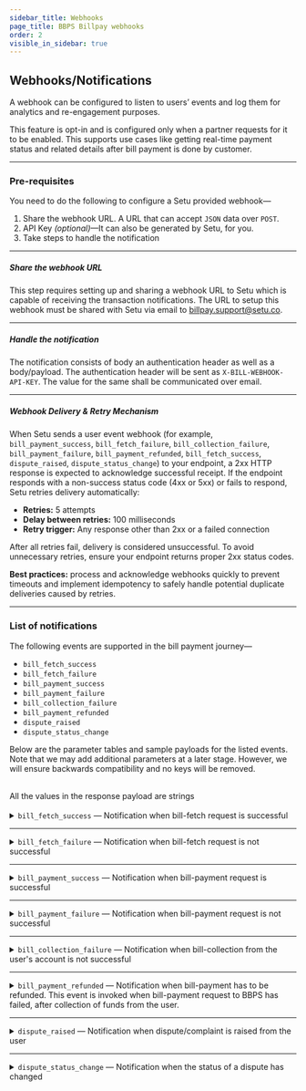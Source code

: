 ```yaml
---
sidebar_title: Webhooks
page_title: BBPS Billpay webhooks
order: 2
visible_in_sidebar: true
---
```


## Webhooks/Notifications

A webhook can be configured to listen to users’ events and log them for analytics and re-engagement purposes.

<Callout type="tip">
    This feature is opt-in and is configured only when a partner requests for it
    to be enabled. This supports use cases like getting real-time payment status
    and related details after bill payment is done by customer.
</Callout>

<br />

<hr class="primary" />

### Pre-requisites

You need to do the following to configure a Setu provided webhook—

1. Share the webhook URL. A URL that can accept `JSON` data over `POST`.
2. API Key _(optional)_—It can also be generated by Setu, for you.
3. Take steps to handle the notification

<hr class="tertiary" />

##### Share the webhook URL

This step requires setting up and sharing a webhook URL to Setu which is capable of receiving the transaction notifications. The URL to setup this webhook must be shared with Setu via email to <a href="">billpay.support@setu.co</a>.

<hr class="tertiary" />

##### Handle the notification

The notification consists of body an authentication header as well as a body/payload. The authentication header will be sent as `X-BILL-WEBHOOK-API-KEY`. The value for the same shall be communicated over email.

<hr class="tertiary" />

##### Webhook Delivery & Retry Mechanism

When Setu sends a user event webhook (for example, `bill_payment_success`, `bill_fetch_failure`, `bill_collection_failure`, `bill_payment_failure`, `bill_payment_refunded`, `bill_fetch_success`, `dispute_raised`, `dispute_status_change`) to your endpoint, a 2xx HTTP response is expected to acknowledge successful receipt. If the endpoint responds with a non-success status code (4xx or 5xx) or fails to respond, Setu retries delivery automatically:

- **Retries:** 5 attempts  
- **Delay between retries:** 100 milliseconds  
- **Retry trigger:** Any response other than 2xx or a failed connection  

After all retries fail, delivery is considered unsuccessful. To avoid unnecessary retries, ensure your endpoint returns proper 2xx status codes.  

**Best practices:** process and acknowledge webhooks quickly to prevent timeouts and implement idempotency to safely handle potential duplicate deliveries caused by retries.

<hr class="primary" />

### List of notifications

The following events are supported in the bill payment journey—

-   `bill_fetch_success`
-   `bill_fetch_failure`
-   `bill_payment_success`
-   `bill_payment_failure`
-   `bill_collection_failure`
-   `bill_payment_refunded`
-   `dispute_raised`
-   `dispute_status_change`

Below are the parameter tables and sample payloads for the listed events. Note that we may add additional parameters at a later stage. However, we will ensure backwards compatibility and no keys will be removed.

<br />

<Callout type="warning">
    All the values in the response payload are strings
</Callout>

<br />
<br />

<Card padding="nano" shape="rounded">
    <details>
        <summary>
            <Text weight="600" marginBottom="none">
                <code>bill_fetch_success</code> — Notification when bill-fetch
                request is successful
            </Text>
        </summary>
        <CodeBlockWithCopy language="json">
            {`{
    "mobileNumber": "9481773053",
    "status": "FETCH_SUCCESS",
    "billId": "490a8940-886e-45ed-bfd1-21dbed064373",
    "billNumber": "6657801290", // if available
    "billerId": "MAHI00000NATIC",
    "billerName": "Mahindra Rural Housing Finance Ltd",
    "billerCategory": "Loan-Repayment",
    "billAmount": "101.0",
    "billDate":"2024-03-01"   // if available
    "dueDate": "2024-03-20",  // if available
    "customerName": "Ram Charan", // if available
    "customerId": "cust@1234" // if available
    "sessionId": "1272707270496486911",
    "event": "bill_fetch_success",
    "refId": "CMA0I65RCU2I32C3L0H0KNYQYAG40021831",
    "additionalInfo": [
        {
            "name": "example",
            "value": "ABC"
        }
    ],
    "billDetails": [
        {
            "billAmount": "101.0",
            "billNumber": "6657801290",
            "billDate": "2024-03-01",
            "customerName": "Ram Charan",
            "dueDate": "2024-03-20"
        }
    ]
}`}
        </CodeBlockWithCopy>
        <table>
            <tr>
                <td>Parameter</td>
                <td>Data Type</td>
                <td>Description</td>
                <td>Example</td>
            </tr>
            <tr>
                <td>mobileNumber</td>
                <td>String (Number)</td>
                <td>Mobile number used to generate the bill-fetch request</td>
                <td>
                    <code>9481773053</code>
                </td>
            </tr>
            <tr>
                <td>status</td>
                <td>String</td>
                <td>Status of the bill-fetch request</td>
                <td>
                    <code>FETCH_SUCCESS</code>
                </td>
            </tr>
            <tr>
                <td>billId</td>
                <td>String</td>
                <td>
                    Unique identifier for the bill. It is generated by the
                    biller. Not applicable where
                    there is no bill.
                </td>
                <td>
                    <code>490a8940-886e-45ed-bfd1-21dbed064373</code>
                </td>
            </tr>
            <tr>
                <td>billNumber</td>
                <td>String</td>
                <td>
                    Unique identifier for the bill as sent by NPCI. Not applicable where
                    there is no bill.
                </td>
                <td>
                    <code>490a8940-886e-45ed-bfd1-21dbed064373</code>
                </td>
            </tr>
            <tr>
                <td>billerId</td>
                <td>String</td>
                <td>
                    Unique identifier (Biller ID in BBPS) allocated to the
                    Biller
                </td>
                <td>
                    <code>MAHI00000NATIC</code>
                </td>
            </tr>
            <tr>
                <td>billerName</td>
                <td>String</td>
                <td>Name of the biller as registered with BBPS</td>
                <td>
                    <code>Mahindra Rural Housing Finance Ltd</code>
                </td>
            </tr>
            <tr>
                <td>billerCategory</td>
                <td>String</td>
                <td>
                    Category of the biller as registered with BBPS. There are
                    more than 25 biller categories.
                </td>
                <td>
                    <code>
                        Loan-Repayment; Electricity; Landline-Postpaid etc.
                    </code>
                </td>
            </tr>
            <tr>
                <td>billAmount</td>
                <td>String (Number)</td>
                <td>Amount of the bill in rupees (INR)</td>
                <td>
                    <code>101.55</code>
                </td>
            </tr>
            <tr>
                <td>billDate</td>
                <td>String (Date)</td>
                <td>Date of bill generation. Format is YYYY-MM-DD.</td>
                <td>
                    <code>2023-05-02</code>
                </td>
            </tr>
            <tr>
                <td>dueDate</td>
                <td>String (Date)</td>
                <td>Due date of the bill. Format is YYYY-MM-DD.</td>
                <td>
                    <code>2023-05-20</code>
                </td>
            </tr>
            <tr>
                <td>customerId</td>
                <td>String</td>
                <td>Unique identifier for the customerId used for this session</td>
                <td>
                    <code>cust@1234</code>
                </td>
            </tr>
            <tr>
                <td>sessionId</td>
                <td>String</td>
                <td>Unique identifier for the session used for this request</td>
                <td>
                    <code>1272707270496486911</code>
                </td>
            </tr>
            <tr>
                <td>event</td>
                <td>String</td>
                <td>Name of the event to identify this user event</td>
                <td>
                    <code>bill_fetch_success</code>
                </td>
            </tr>
            <tr>
                <td>additionalInfo</td>
                <td>String</td>
                <td>
                    Additional info available to Agent Institutions basis the
                    additional info passed by the biller.
                </td>
                <td>
                    <code>name:&quot;example&quot; value:&quot;ABC&quot;</code>
                </td>
            </tr>
            <tr>
                <td>refId</td>
                <td>String</td>
                <td>BBPS Reference ID</td>
                <td>
                    <code>CMA0I65RCU2I32C3L0H0KNYQYAG40021831</code>
                </td>
            </tr>
            <tr>
                <td>billDetails</td>
                <td>Array of Objects</td>
                <td>
                    Contains details of bills fetched. For 'SINGLE' billers, this array will have 0 or 1 element. For 'LIST' billers, it may contain multiple elements.
                </td>
                <td>
                    <code>[&#123;&quot;billAmount&quot;: &quot;101.0&quot;, &quot;billNumber&quot;: &quot;6657801290&quot;, &quot;billDate&quot;: &quot;2024-03-01&quot;, &quot;customerName&quot;: &quot;Ram Charan&quot;, &quot;dueDate&quot;: &quot;2024-03-20&quot;&#125;]</code>
                </td>
            </tr>
            <tr>
                <td colspan="4">
                    <strong>Note:</strong> The <code>billDetails</code> array is now the primary source for bill details, replacing individual bill fields (billAmount, billNumber, billDate, customerName, dueDate). These individual fields are deprecated and will be removed in future versions. Always use <code>billDetails</code> for accessing bill information.
                </td>
            </tr>
        </table>
    </details>
</Card>

<hr class="primary" />

<Card padding="nano" shape="rounded">
    <details>
        <summary>
            <Text weight="600" marginBottom="none">
                <code>bill_fetch_failure</code> — Notification when bill-fetch
                request is not successful
            </Text>
        </summary>
        <CodeBlockWithCopy language="json">
            {`{
        "mobileNumber": "9481773053",
        "status": "FETCH_FAILURE",
        "billId": "",
        "billerId": "MAHI00000NATIC",
        "billerName": "Mahindra Rural Housing Finance Ltd",
        "billerCategory": "Loan-Repayment",
        "sessionId": "1272707270496486911",
        "customerId": "cust@1234" // if available
        "event": "bill_fetch_failure",
        "refId": "CMA0I65RCU2I32C3L0H0KNYQYAG40021831",
        "fetchErrorCode": "ERR001",
        "error": {
            "code": "ERR001",
            "message": "Unable to get details"
        }
}`}
        </CodeBlockWithCopy>
        <table>
            <tr>
                <td>Parameter</td>
                <td>Data Type</td>
                <td>Description</td>
                <td>Example</td>
            </tr>
            <tr>
                <td>mobileNumber</td>
                <td>String (Number)</td>
                <td>Mobile number used to generate the bill-fetch request</td>
                <td>
                    <code>9481773053</code>
                </td>
            </tr>
            <tr>
                <td>status</td>
                <td>String</td>
                <td>Status of the bill-fetch request</td>
                <td>
                    <code>FETCH_FAILURE</code>
                </td>
            </tr>
            <tr>
                <td>billId</td>
                <td>String</td>
                <td>
                    Unique identifier for the bill. It is generated by the
                    biller. Also called as billNumber. Not applicable where
                    there is no bill.
                </td>
                <td>
                    <code>69a1fbc0-b5d1-4cbf-ac6d-c4244e3e7e0c</code>
                </td>
            </tr>
            <tr>
                <td>billerId</td>
                <td>String</td>
                <td>
                    Unique identifier (Biller ID in BBPS) allocated to the
                    Biller
                </td>
                <td>
                    <code>MAHI00000NATIC</code>
                </td>
            </tr>
            <tr>
                <td>billerName</td>
                <td>String</td>
                <td>Name of the biller as registered with BBPS</td>
                <td>
                    <code>Mahindra Rural Housing Finance Ltd</code>
                </td>
            </tr>
            <tr>
                <td>billerCategory</td>
                <td>String</td>
                <td>
                    Category of the biller as registered with BBPS. There are
                    more than 25 biller categories.
                </td>
                <td>
                    <code>Loan-Repayment</code>
                </td>
            </tr>
            <tr>
                <td>sessionId</td>
                <td>String</td>
                <td>Unique identifier for the session used for this request</td>
                <td>
                    <code>1272707270496486911</code>
                </td>
            </tr>
            <tr>
                <td>customerId</td>
                <td>String</td>
                <td>Unique identifier for the customerId used for this session</td>
                <td>
                    <code>cust@1234</code>
                </td>
            </tr>
            <tr>
                <td>event</td>
                <td>String</td>
                <td>Name of the event to identify this user event</td>
                <td>
                    <code>bill_fetch_failure</code>
                </td>
            </tr>
            <tr>
                <td>fetchErrorCode</td>
                <td>String</td>
                <td>Error codes for the failure</td>
                <td>
                    <code>ERR001</code>
                </td>
            </tr>
            <tr>
                <td>error</td>
                <td></td>
                <td>Error array containing details of the error</td>
                <td></td>
            </tr>
            <tr>
                <td>code</td>
                <td>String</td>
                <td>Error code</td>
                <td>
                    <code>ERR001</code>
                </td>
            </tr>
            <tr>
                <td>message</td>
                <td>String</td>
                <td>Error description</td>
                <td>
                    <code>Unable to get details</code>
                </td>
            </tr>
            <tr>
                <td>refId</td>
                <td>String</td>
                <td>BBPS Reference ID</td>
                <td>
                    <code>CMA0I65RCU2I32C3L0H0KNYQYAG40021831</code>
                </td>
            </tr>
        </table>
    </details>
</Card>

<hr class="primary" />

<Card padding="nano" shape="rounded">
    <details>
        <summary>
            <Text weight="600" marginBottom="none">
                <code>bill_payment_success</code> — Notification when
                bill-payment request is successful
            </Text>
        </summary>
        <CodeBlockWithCopy language="json">
            {`{
    "txnId": "AXO101557980",
    "mobileNumber": "9481773053",
    "status": "PAYMENT_SUCCESS",
    "billId": "dfeeaf14-e43a-4196-90d0-41089e979ad5",
    "billerId": "MAHI00000NATIC",
    "billerName": "Mahindra Rural Housing Finance Ltd",
    "billerCategory": "Loan-Repayment",
    "sessionId": "1272707270496486911",
    "customerId": "cust@1234" // if available
    "billAmount": "105.0",
    "dueDate": "2021-05-23", // if available
    "amountPaid": "601.00",
    "orderId": "H001234566666",
    "event": "bill_payment_success",
    "refId": "CMA0I65RCU2I32C3L0H0KNYQYAG40021831",
    "paidOn": "02-01-2006 15:04:05",
    "billDetails": [
        {
            "billAmount": "101.0",
            "billNumber": "6657801290",
            "billDate": "2024-03-01",
            "customerName": "Ram Charan",
            "dueDate": "2024-03-20"
        }
    ]
}`}
        </CodeBlockWithCopy>
        <table>
            <tr>
                <td>Parameter</td>
                <td>Data Type</td>
                <td>Description</td>
                <td>Example</td>
            </tr>
            <tr>
                <td>txnId</td>
                <td>String</td>
                <td>
                    Unique identifier for the transaction generated by COU, here
                    Setu. Also known as BBPS transaction ID.
                </td>
                <td>
                    <code>AXO101557980</code>
                </td>
            </tr>
            <tr>
                <td>mobileNumber</td>
                <td>String (Number)</td>
                <td>Mobile number used to generate the bill-payment request</td>
                <td>
                    <code>9481773053</code>
                </td>
            </tr>
            <tr>
                <td>status</td>
                <td>String</td>
                <td>Status of the bill-payment request</td>
                <td>
                    <code>PAYMENT_SUCCESS</code>
                </td>
            </tr>
            <tr>
                <td>billId</td>
                <td>String</td>
                <td>
                    Unique identifier for the bill. It is generated by the
                    biller. Also called as billNumber. Not applicable where
                    there is no bill.
                </td>
                <td>
                    <code>dfeeaf14-e43a-4196-90d0-41089e979ad5</code>
                </td>
            </tr>
            <tr>
                <td>billerId</td>
                <td>String</td>
                <td>
                    Unique identifier (Biller ID in BBPS) allocated to the
                    Biller
                </td>
                <td>
                    <code>MAHI00000NATIC</code>
                </td>
            </tr>
            <tr>
                <td>billerName</td>
                <td>String</td>
                <td>Name of the biller as registered with BBPS</td>
                <td>
                    <code>Mahindra Rural Housing Finance Ltd</code>
                </td>
            </tr>
            <tr>
                <td>billerCategory</td>
                <td>String</td>
                <td>
                    Category of the biller as registered with BBPS. There are
                    more than 25 biller categories.
                </td>
                <td>
                    <code>Loan-Repayment</code>
                </td>
            </tr>
            <tr>
                <td>sessionId</td>
                <td>String</td>
                <td>Unique identifier for the session used for this request</td>
                <td>
                    <code>1272707270496486911</code>
                </td>
            </tr>
            <tr>
                <td>customerId</td>
                <td>String</td>
                <td>Unique identifier for the customerId used for this session</td>
                <td>
                    <code>cust@1234</code>
                </td>
            </tr>
            <tr>
                <td>billAmount</td>
                <td>String (Number)</td>
                <td>Amount of the bill in rupees (INR)</td>
                <td>
                    <code>601.75</code>
                </td>
            </tr>
            <tr>
                <td>dueDate</td>
                <td>String (Date)</td>
                <td>Due date of the bill. Format is YYYY-MM-DD.</td>
                <td>
                    <code>2023-05-02</code>
                </td>
            </tr>
            <tr>
                <td>amountPaid</td>
                <td>String (Number)</td>
                <td>
                    Amount paid by the user in rupees (INR). This is especially
                    applicable for billers where there is no billAmount, eg.
                    Fastag
                </td>
                <td>
                    <code>601.75</code>
                </td>
            </tr>
            <tr>
                <td>orderId</td>
                <td>String</td>
                <td>
                    Unique identifier for a payment request. Generated by Setu.
                </td>
                <td>
                    <code>H001234566666</code>
                </td>
            </tr>
            <tr>
                <td>event</td>
                <td>String</td>
                <td>Name of the event to identify this user event</td>
                <td>
                    <code>bill_payment_success</code>
                </td>
            </tr>
            <tr>
                <td>paidOn</td>
                <td>String (DateTime)</td>
                <td>Time of transaction</td>
                <td>
                    <code>02-01-2006 15:04:05</code>
                </td>
            </tr>
            <tr>
                <td>refId</td>
                <td>String</td>
                <td>BBPS Reference ID</td>
                <td>
                    <code>CMA0I65RCU2I32C3L0H0KNYQYAG40021831</code>
                </td>
            </tr>
            <tr>
                <td>billDetails</td>
                <td>Array of Objects</td>
                <td>
                    Contains details of bills paid. For 'SINGLE' billers, this array will have 0 or 1 element. For 'LIST' billers, it may contain multiple elements.
                </td>
                <td>
                    <code>[&#123;&quot;billAmount&quot;: &quot;101.0&quot;, &quot;billNumber&quot;: &quot;6657801290&quot;, &quot;billDate&quot;: &quot;2024-03-01&quot;, &quot;customerName&quot;: &quot;Ram Charan&quot;, &quot;dueDate&quot;: &quot;2024-03-20&quot;&#125;]</code>
                </td>
            </tr>
            <tr>
                <td colspan="4">
                    <strong>Note:</strong> The <code>billDetails</code> array is now the primary source for bill details, replacing individual bill fields (billAmount, billNumber, billDate, customerName, dueDate). These individual fields are deprecated and will be removed in future versions. Always use <code>billDetails</code> for accessing bill information.
                </td>
            </tr>
        </table>
    </details>
</Card>

<hr class="primary" />

<Card padding="nano" shape="rounded">
    <details>
        <summary>
            <Text weight="600" marginBottom="none">
                <code>bill_payment_failure</code> — Notification when
                bill-payment request is not successful
            </Text>
        </summary>
        <CodeBlockWithCopy language="json">
            {`{
    "txnId": "AXO101557980",
    "mobileNumber": "9481773053",
    "status": "PAYMENT_FAILED",
    "billId": "dfeeaf14-e43a-4196-90d0-41089e979ad5",
    "billerId": "MAHI00000NATIC",
    "billerName": "Mahindra Rural Housing Finance Ltd",
    "billerCategory": "Loan-Repayment",
    "sessionId": "1272707270496486911",
    "customerId": "cust@1234" // if available
    "orderId": "Q00ABCDEFGHZOQ",
    "billAmount": "105.0",
    "dueDate": "2021-05-23", // if available
    "amountPaid": "601.00",
    "event": "bill_payment_failure",
    "refId": "CMA0I65RCU2I32C3L0H0KNYQYAG40021831",
    "error": {
        "code": "insufficient-balance",
        "message": "Insufficient balance in the bank account. Please ensure sufficient funds are available before retrying.",
        "type": "FUND_TRANSFER"
    }
}`}
        </CodeBlockWithCopy>
        <table>
            <tr>
                <td>Parameter</td>
                <td>Data Type</td>
                <td>Description</td>
                <td>Example</td>
            </tr>
            <tr>
                <td>txnId</td>
                <td>String</td>
                <td>
                    Unique identifier for the transaction generated by COU, here
                    Setu. Also known as BBPS transaction ID.
                </td>
                <td>
                    <code>AX0101557980</code>
                </td>
            </tr>
            <tr>
                <td>mobileNumber</td>
                <td>String (Number)</td>
                <td>Mobile number used to generate the bill-payment request</td>
                <td>
                    <code>9481773053</code>
                </td>
            </tr>
            <tr>
                <td>status</td>
                <td>String</td>
                <td>Status of the bill-payment request</td>
                <td>
                    <code>PAYMENT_FAILED</code>
                </td>
            </tr>
            <tr>
                <td>billId</td>
                <td>String</td>
                <td>
                    Unique identifier for the bill. It is generated by the
                    biller. Also called as billNumber. Not applicable where
                    there is no bill.
                </td>
                <td>
                    <code>dfeeaf14-e43a-4196-90d0-41089e979ad5</code>
                </td>
            </tr>
            <tr>
                <td>billerId</td>
                <td>String</td>
                <td>
                    Unique identifier (Biller ID in BBPS) allocated to the
                    Biller
                </td>
                <td>
                    <code>MAHI00000NATIC</code>
                </td>
            </tr>
            <tr>
                <td>billerName</td>
                <td>String</td>
                <td>Name of the biller as registered with BBPS</td>
                <td>
                    <code>Mahindra Rural Housing Finance Ltd</code>
                </td>
            </tr>
            <tr>
                <td>billerCategory</td>
                <td>String</td>
                <td>
                    Category of the biller as registered with BBPS. There are
                    more than 25 biller categories.
                </td>
                <td>
                    <code>Loan-Repayment</code>
                </td>
            </tr>
            <tr>
                <td>sessionId</td>
                <td>String</td>
                <td>Unique identifier for the session used for this request</td>
                <td>
                    <code>1272707270496486911</code>
                </td>
            </tr>
            <tr>
                <td>customerId</td>
                <td>String</td>
                <td>Unique identifier for the customerId used for this session</td>
                <td>
                    <code>cust@1234</code>
                </td>
            </tr>
            <tr>
                <td>orderId</td>
                <td>String</td>
                <td>
                    Unique identifier for a payment request. Generated by Setu.
                </td>
                <td>
                    <code>Q00ABCDEFGHZOQ</code>
                </td>
            </tr>
            <tr>
                <td>billAmount</td>
                <td>String (Number)</td>
                <td>Amount of the bill in rupees (INR)</td>
                <td>
                    <code>101.55</code>
                </td>
            </tr>
            <tr>
                <td>dueDate</td>
                <td>String (Date)</td>
                <td>Due date of the bill. Format is YYYY-MM-DD.</td>
                <td>
                    <code>2023-05-02</code>
                </td>
            </tr>
            <tr>
                <td>amountPaid</td>
                <td>String (Number)</td>
                <td>
                    Amount paid by the user in rupees (INR). This is applicable
                    for billers where there is no bill generated, eg. Fastag
                </td>
                <td>
                    <code>601.75</code>
                </td>
            </tr>
            <tr>
                <td>event</td>
                <td>String</td>
                <td>Name of the event to identify this user event</td>
                <td>
                    <code>bill_payment_failure</code>
                </td>
            </tr>
            <tr>
                <td>refId</td>
                <td>String</td>
                <td>BBPS Reference ID</td>
                <td>
                    <code>CMA0I65RCU2I32C3L0H0KNYQYAG40021831</code>
                </td>
            </tr>
            <tr>
                <td>error</td>
                <td>Object</td>
                <td>Error details for failure of bill payment</td>
                <td><code>[&#123;&quot;code&quot;: &quot;insufficient-balance&quot;, &quot;message&quot;: &quot;66578Insufficient balance in the bank account. Please ensure sufficient funds are available before retrying.01290&quot;, &quot;type&quot;: &quot;FUND_TRANSFER&quot;]</code></td>
            </tr>
        </table>
    </details>
</Card>

<hr class="primary" />

<Card padding="nano" shape="rounded">
    <details>
        <summary>
            <Text weight="600" marginBottom="none">
                <code>bill_collection_failure</code> — Notification when
                bill-collection from the user's account is not successful
            </Text>
        </summary>
        <CodeBlockWithCopy language="json">
            {`{
    "txnId": null,
    "mobileNumber": "9481773053",
    "status": "COLLECTION_FAILURE",
    "billId": "dfeeaf14-e43a-4196-90d0-41089e979ad5",
    "billerId": "MAHI00000NATIC",
    "billerName": "Mahindra Rural Housing Finance Ltd",
    "billerCategory": "Loan-Repayment",
    "billAmount": "105.0",
    "dueDate": "2021-05-23", // if available
    "sessionId": "1272707270496486911",
    "customerId": "cust@1234" // if available
    "amountPaid": 601.0,
    "amount": null,
    "event": "bill_collection_failure",
    "refId": "CMA0I65RCU2I32C3L0H0KNYQYAG40021831"
}`}
        </CodeBlockWithCopy>
        <table>
            <tr>
                <td>Parameter</td>
                <td>Data Type</td>
                <td>Description</td>
                <td>Example</td>
            </tr>
            <tr>
                <td>txnId</td>
                <td></td>
                <td>
                    Unique identifier for the transaction generated by COU. Not
                    generated here because Setu does not post the bill-payment
                    request to BBPS.
                </td>
                <td>
                    <code>null</code>
                </td>
            </tr>
            <tr>
                <td>mobileNumber</td>
                <td>String (Number)</td>
                <td>Mobile number used to generate the bill-payment request</td>
                <td>
                    <code>9481773053</code>
                </td>
            </tr>
            <tr>
                <td>status</td>
                <td>String</td>
                <td>Status of the bill-payment request</td>
                <td>
                    <code>COLLECTION_FAILURE</code>
                </td>
            </tr>
            <tr>
                <td>billId</td>
                <td>String</td>
                <td>
                    Unique identifier for the bill. It is generated by the
                    biller. Also called as billNumber. Not applicable where
                    there is no bill.
                </td>
                <td>
                    <code>dfeeaf14-e43a-4196-90d0-41089e979ad5</code>
                </td>
            </tr>
            <tr>
                <td>billerId</td>
                <td>String</td>
                <td>
                    Unique identifier (Biller ID in BBPS) allocated to the
                    Biller
                </td>
                <td>
                    <code>MAHI00000NATIC</code>
                </td>
            </tr>
            <tr>
                <td>billerName</td>
                <td>String</td>
                <td>Name of the biller as registered with BBPS</td>
                <td>
                    <code>Mahindra Rural Housing Finance Ltd</code>
                </td>
            </tr>
            <tr>
                <td>billerCategory</td>
                <td>String</td>
                <td>
                    Category of the biller as registered with BBPS. There are
                    more than 25 biller categories.
                </td>
                <td>
                    <code>Loan-Repayment</code>
                </td>
            </tr>
            <tr>
                <td>billAmount</td>
                <td>String (Number)</td>
                <td>Amount of the bill in rupees (INR)</td>
                <td>
                    <code>101.55</code>
                </td>
            </tr>
            <tr>
                <td>dueDate</td>
                <td>String (Date)</td>
                <td>Due date of the bill. Format is YYYY-MM-DD.</td>
                <td>
                    <code>2023-05-02</code>
                </td>
            </tr>
            <tr>
                <td>sessionId</td>
                <td>String</td>
                <td>Unique identifier for the session used for this request</td>
                <td>
                    <code>1272707270496486911</code>
                </td>
            </tr>
            <tr>
                <td>customerId</td>
                <td>String</td>
                <td>Unique identifier for the customerId used for this session</td>
                <td>
                    <code>cust@1234</code>
                </td>
            </tr>
            <tr>
                <td>amountPaid</td>
                <td>String (Number)</td>
                <td>
                    Amount paid by the user in rupees (INR). This is applicable
                    for billers where there is no bill generated, eg. Fastag.
                    Will be null for this event.
                </td>
                <td>
                    <code>601.75</code>
                </td>
            </tr>
            <tr>
                <td>amount</td>
                <td></td>
                <td></td>
                <td>
                    <code>null</code>
                </td>
            </tr>
            <tr>
                <td>event</td>
                <td>String</td>
                <td>Name of the event to identify this user event</td>
                <td>
                    <code>bill_collection_failure</code>
                </td>
            </tr>
            <tr>
                <td>refId</td>
                <td>String</td>
                <td>BBPS Reference ID</td>
                <td>
                    <code>CMA0I65RCU2I32C3L0H0KNYQYAG40021831</code>
                </td>
            </tr>
        </table>
    </details>
</Card>

<hr class="primary" />

<Card padding="nano" shape="rounded">
    <details>
        <summary>
            <Text weight="600" marginBottom="none">
                <code>bill_payment_refunded</code> — Notification when
                bill-payment has to be refunded. This event is invoked when
                bill-payment request to BBPS has failed, after collection of
                funds from the user.
            </Text>
        </summary>
        <CodeBlockWithCopy language="json">
            {`{
    "txnId": "AXO101557980",
    "mobileNumber": "9481773053",
    "status": "PAYMENT_REFUNDED",
    "billId": "dfeeaf14-e43a-4196-90d0-41089e979ad5",
    "billerId": "MAHI00000NATIC",
    "billerName": "Mahindra Rural Housing Finance Ltd",
    "billerCategory": "Loan-Repayment",
    "sessionId": "1272707270496486911",
    "customerId": "cust@1234" // if available
    "billAmount": "105.0",
    "dueDate": "2021-05-23", // if available
    "orderId": "H001234566666",
    "amountPaid": "601.00",
    "event": "bill_payment_refunded",
    "refId": "CMA0I65RCU2I32C3L0H0KNYQYAG40021831"
}`}
        </CodeBlockWithCopy>
        <table>
            <tr>
                <td>Parameter</td>
                <td>Data Type</td>
                <td>Description</td>
                <td>Example</td>
            </tr>
            <tr>
                <td>txnId</td>
                <td>String</td>
                <td>Unique identifier for the transaction generated by COU.</td>
                <td>
                    <code>AX0101557980</code>
                </td>
            </tr>
            <tr>
                <td>mobileNumber</td>
                <td>String (Number)</td>
                <td>Mobile number used to generate the bill-payment request</td>
                <td>
                    <code>9481773053</code>
                </td>
            </tr>
            <tr>
                <td>status</td>
                <td>String</td>
                <td>Status of the bill-payment request</td>
                <td>
                    <code>PAYMENT_REFUNDED</code>
                </td>
            </tr>
            <tr>
                <td>billId</td>
                <td>String</td>
                <td>
                    Unique identifier for the bill. It is generated by the
                    biller. Also called as billNumber
                </td>
                <td>
                    <code>dfeeaf14-e43a-4196-90d0-41089e979ad5</code>
                </td>
            </tr>
            <tr>
                <td>billerId</td>
                <td>String</td>
                <td>
                    Unique identifier (Biller ID in BBPS) allocated to the
                    Biller
                </td>
                <td>
                    <code>MAHI00000NATIC</code>
                </td>
            </tr>
            <tr>
                <td>billerName</td>
                <td>String</td>
                <td>Name of the biller as registered with BBPS</td>
                <td>
                    <code>Mahindra Rural Housing Finance Ltd</code>
                </td>
            </tr>
            <tr>
                <td>billerCategory</td>
                <td>String</td>
                <td>
                    Category of the biller as registered with BBPS. There are
                    more than 25 biller categories.
                </td>
                <td>
                    <code>Loan-Repayment</code>
                </td>
            </tr>
            <tr>
                <td>sessionId</td>
                <td>String</td>
                <td>Unique identifier for the session used for this request</td>
                <td>
                    <code>1272707270496486911</code>
                </td>
            </tr>
            <tr>
                <td>customerId</td>
                <td>String</td>
                <td>Unique identifier for the customerId used for this session</td>
                <td>
                    <code>cust@1234</code>
                </td>
            </tr>
            <tr>
                <td>billAmount</td>
                <td>String (Number)</td>
                <td>Amount of the bill in rupees (INR)</td>
                <td>
                    <code>601.75</code>
                </td>
            </tr>
            <tr>
                <td>dueDate</td>
                <td>String (Date)</td>
                <td>Due date of the bill. Format is YYYY-MM-DD.</td>
                <td>
                    <code>2023-05-02</code>
                </td>
            </tr>
            <tr>
                <td>orderId</td>
                <td>String</td>
                <td>
                    Unique identifier for a payment request. Generated by Setu.
                </td>
                <td>
                    <code>H001234566666</code>
                </td>
            </tr>
            <tr>
                <td>amountPaid</td>
                <td>String (Number)</td>
                <td>
                    Amount paid by the user in rupees (INR). This is applicable
                    for billers where there is no bill generated, eg. Fastag
                </td>
                <td>
                    <code>601.75</code>
                </td>
            </tr>
            <tr>
                <td>event</td>
                <td>String</td>
                <td>Status to identify this user event</td>
                <td>
                    <code>bill_payment_refunded</code>
                </td>
            </tr>
            <tr>
                <td>refId</td>
                <td>String</td>
                <td>BBPS Reference ID</td>
                <td>
                    <code>CMA0I65RCU2I32C3L0H0KNYQYAG40021831</code>
                </td>
            </tr>
        </table>
    </details>
</Card>

<hr class="primary" />

<Card padding="nano" shape="rounded">
    <details>
        <summary>
            <Text weight="600" marginBottom="none">
                <code>dispute_raised</code> — Notification when
                dispute/complaint is raised from the user
            </Text>
        </summary>
        <CodeBlockWithCopy language="json">
            {`{
    "txnId": "AXO198058515",
    "txnDate": "2021-06-24",
    "issueType": "1",
    "description": "What the customer tells the issue is",
    "mobileNumber": "8971302465",
    "referenceId": "ksyTnYVLor/YQ6IRBxzbYp88LuknxVT/2021-06-24",
    "status": "submitted",
    "event": "dispute_raised",
    "refId": "CMA0I65RCU2I32C3L0H0KNYQYAG40021831"
}`}
        </CodeBlockWithCopy>
        <table>
            <tr>
                <td>Parameter</td>
                <td>Data Type</td>
                <td>Description</td>
                <td>Example</td>
            </tr>
            <tr>
                <td>txnId</td>
                <td>String</td>
                <td>
                    Unique identifier for the transaction generated by COU, here
                    Setu. Also known as BBPS transaction ID.
                </td>
                <td>
                    <code>AX0198058515</code>
                </td>
            </tr>
            <tr>
                <td>txnDate</td>
                <td>String (Date)</td>
                <td>Date of the transaction. Format is YYYY-MM-DD.</td>
                <td>
                    <code>2021-06-24</code>
                </td>
            </tr>
            <tr>
                <td>issueType</td>
                <td>String</td>
                <td></td>
                <td>
                    <code>1</code>
                </td>
            </tr>
            <tr>
                <td>description</td>
                <td>String</td>
                <td>Description as entered by the user.</td>
                <td>
                    <code>Message entered by the user</code>
                </td>
            </tr>
            <tr>
                <td>mobileNumber</td>
                <td>String (Number)</td>
                <td>Mobile number used to generate the dispute</td>
                <td>
                    <code>8971302465</code>
                </td>
            </tr>
            <tr>
                <td>referenceId</td>
                <td>String</td>
                <td>
                    Unique identifer for the dispute raised, generated by Setu.
                </td>
                <td>
                    <code>ksyTnYVLor/YQ6IRBxzbYp88LuknxVT/2021-06-24</code>
                </td>
            </tr>
            <tr>
                <td>status</td>
                <td>String</td>
                <td>Status of the dispute</td>
                <td>
                    <code>submitted</code>
                </td>
            </tr>
            <tr>
                <td>event</td>
                <td>String</td>
                <td>Status to identify this user event</td>
                <td>
                    <code>dispute_raised</code>
                </td>
            </tr>
            <tr>
                <td>refId</td>
                <td>String</td>
                <td>BBPS Reference ID</td>
                <td>
                    <code>CMA0I65RCU2I32C3L0H0KNYQYAG40021831</code>
                </td>
            </tr>
        </table>
    </details>
</Card>

<hr class="primary" />

<Card padding="nano" shape="rounded">
    <details>
        <summary>
            <Text weight="600" marginBottom="none">
                <code>dispute_status_change</code> — Notification when the
                status of a dispute has changed
            </Text>
        </summary>
        <CodeBlockWithCopy language="json">
            {`{
    "txnId": "AXO198058515",
    "txnDate": "2021-06-24",
    "issueType": "1",
    "description": "What the customer tells the issue is",
    "mobileNumber": "8971302465",
    "referenceId": "ksyTnYVLor/YQ6IRBxzbYp88LuknxVT/2021-06-24",
    "status": "closed/unknown",
    "event": "dispute_status_change",
    "refId": "CMA0I65RCU2I32C3L0H0KNYQYAG40021831"
}`}
        </CodeBlockWithCopy>
        <table>
            <tr>
                <td>Parameter</td>
                <td>Data Type</td>
                <td>Description</td>
                <td>Example</td>
            </tr>
            <tr>
                <td>txnId</td>
                <td>String</td>
                <td>
                    Unique identifier for the transaction generated by COU, here
                    Setu. Also known as BBPS transaction ID.
                </td>
                <td>
                    <code>AX0198058515</code>
                </td>
            </tr>
            <tr>
                <td>txnDate</td>
                <td>String (Date)</td>
                <td>Date of the transaction. Format is YYYY-MM-DD.</td>
                <td>
                    <code>2023-05-02</code>
                </td>
            </tr>
            <tr>
                <td>issueType</td>
                <td>String</td>
                <td></td>
                <td>
                    <code>1</code>
                </td>
            </tr>
            <tr>
                <td>description</td>
                <td>String</td>
                <td>Description as entered by the user.</td>
                <td>
                    <code>Message entered by the user</code>
                </td>
            </tr>
            <tr>
                <td>mobileNumber</td>
                <td>String (Number)</td>
                <td>Mobile number used to generate the dispute</td>
                <td>
                    <code>8971302465</code>
                </td>
            </tr>
            <tr>
                <td>referenceId</td>
                <td>String</td>
                <td>
                    Unique identifer for the dispute raised, generated by Setu.
                </td>
                <td>
                    <code>ksyTnYVLor/YQ6IRBxzbYp88LuknxVT/2021-06-24</code>
                </td>
            </tr>
            <tr>
                <td>status</td>
                <td>String</td>
                <td>Status of the dispute</td>
                <td>
                    <code>closed/unknown</code>
                </td>
            </tr>
            <tr>
                <td>event</td>
                <td>String</td>
                <td>Status to identify this user event</td>
                <td>
                    <code>dispute_status_change</code>
                </td>
            </tr>
            <tr>
                <td>refId</td>
                <td>String</td>
                <td>BBPS Reference ID</td>
                <td>
                    <code>CMA0I65RCU2I32C3L0H0KNYQYAG40021831</code>
                </td>
            </tr>
        </table>
    </details>
</Card>

<WasPageHelpful />
